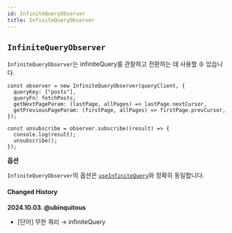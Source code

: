 ```yaml
---
id: InfiniteQueryObserver
title: InfiniteQueryObserver
---
```


## `InfiniteQueryObserver`

`InfiniteQueryObserver`는 infiniteQuery를 관찰하고 전환하는 데 사용할 수 있습니다.

```tsx
const observer = new InfiniteQueryObserver(queryClient, {
  queryKey: ["posts"],
  queryFn: fetchPosts,
  getNextPageParam: (lastPage, allPages) => lastPage.nextCursor,
  getPreviousPageParam: (firstPage, allPages) => firstPage.prevCursor,
});

const unsubscribe = observer.subscribe((result) => {
  console.log(result);
  unsubscribe();
});
```

**옵션**

`InfiniteQueryObserver`의 옵션은 [`useInfiniteQuery`](../../framework/react/reference/useInfiniteQuery)와 정확히 동일합니다.

#### Changed History

**2024.10.03. @ubinquitous**

- [단어] 무한 쿼리 → infiniteQuery
